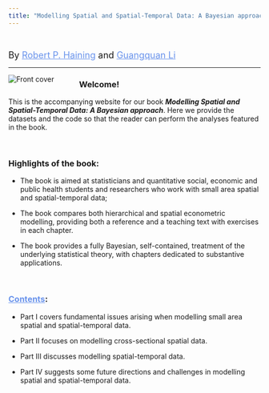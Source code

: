 ```yaml
---
title: "Modelling Spatial and Spatial-Temporal Data: A Bayesian approach"
---
```


<br />

<font size="4"> By <a href="https://www.geog.cam.ac.uk/people/haining/" style="color:rgb(105 147 236)">Robert P. Haining</a> and <a href="https://www.northumbria.ac.uk/about-us/our-staff/l/guangquan-li/" style="color:rgb(105 147 236)">Guangquan Li</a>
</font>

----
<!-- https://easycloudsolutions.com/2011/02/16/how-to-display-an-image-in-html-with-padding/ for padding -->


[<img style="float:left; padding: 0px 50px 0px 0px;" src="images/bookcover.jpg" alt="Front cover">](https://www.crcpress.com/Modelling-Spatial-and-Spatial-Temporal-Data-A-Bayesian-Approach/Haining-Li/p/book/9781482237429)

### Welcome!

This is the accompanying website for our book **_Modelling Spatial and Spatial-Temporal Data: A Bayesian approach_**. Here we provide the datasets and the code so that the reader can perform the analyses featured in the book.

<br />

### Highlights of the book:

* The book is aimed at statisticians and quantitative social, economic and public health students and researchers who work with small area spatial and spatial-temporal data; 

* The book compares both hierarchical and spatial econometric modelling, providing both a reference and a teaching text with exercises in each chapter.

* The book provides a fully Bayesian, self-contained, treatment of the underlying statistical theory, with chapters dedicated to substantive applications.

<br />

### <a href="chapters.html" style="color:rgb(105 147 236)">Contents</a>:

* Part I covers fundamental issues arising when modelling small area spatial and spatial-temporal data.

* Part II focuses on modelling cross-sectional spatial data.

* Part III discusses modelling spatial-temporal data.

* Part IV suggests some future directions and challenges in modelling spatial and spatial-temporal data.

<br />

<!-- <pre><code><font size=4><a href="news.html"><font color="black">News: We plan to deliver a training course on modelling spatial and spatial-temporal data at Northumbria University in 2020</font></a></font></code></pre>-->
